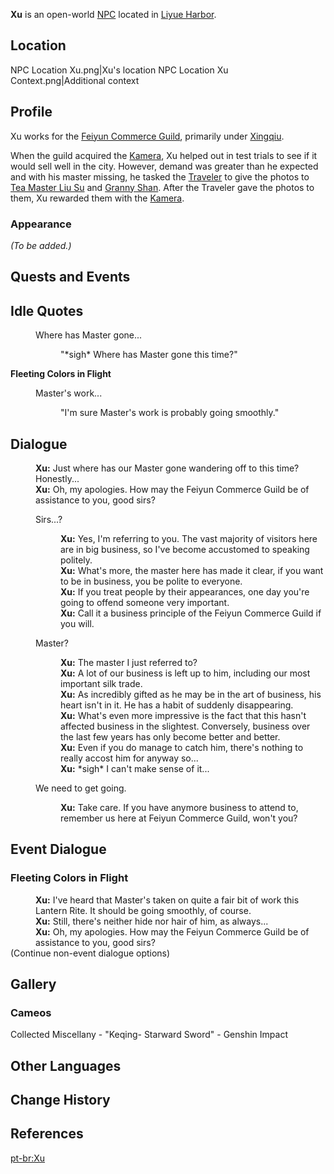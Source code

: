 {{Meta
<!-- REMOVE THIS TEMPLATE AFTER ADDING MISSING INFO -->
|missing_NPC_profile  = yes
}}
{{Character Infobox
|image            = NPC Xu.png
|type             = Open-World NPC
|region           = Liyue
|location         = Liyue
|affiliation      = Feiyun Commerce Guild
|title            = Servant, Feiyun Commerce Guild
}}
'''Xu''' is an open-world [[NPC]] located in [[Liyue Harbor]].

==Location==
<gallery>
NPC Location Xu.png|Xu's location
NPC Location Xu Context.png|Additional context
</gallery>

==Profile==
<!-- detailed story/lore information goes here -->
Xu works for the [[Feiyun Commerce Guild]], primarily under [[Xingqiu]].

When the guild acquired the [[Kamera]], Xu helped out in test trials to see if it would sell well in the city. However, demand was greater than he expected and with his master missing, he tasked the [[Traveler]] to give the photos to [[Tea Master Liu Su]] and [[Granny Shan]]. After the Traveler gave the photos to them, Xu rewarded them with the [[Kamera]].

===Appearance===
''(To be added.)''

==Quests and Events==
{{Quests and Events}}

==Idle Quotes==
{{Dialogue Start}}
: {{DIcon|Idle}} Where has Master gone...
:: {{A|VO Xu 01.ogg}} "*sigh* Where has Master gone this time?"
{{Dialogue End}}

'''Fleeting Colors in Flight'''
{{Dialogue Start}}
: {{DIcon|Idle}} Master's work...
:: {{A|VO Xu Lantern Rite 01.ogg}} "I'm sure Master's work is probably going smoothly."
{{Dialogue End}}

==Dialogue==
{{Dialogue Start}}
:'''Xu:''' Just where has our Master gone wandering off to this time? Honestly...
:'''Xu:''' Oh, my apologies. How may the Feiyun Commerce Guild be of assistance to you, good sirs?
:{{DIcon}} Sirs...?
::'''Xu:''' Yes, I'm referring to you. The vast majority of visitors here are in big business, so I've become accustomed to speaking politely.
::'''Xu:''' What's more, the master here has made it clear, if you want to be in business, you be polite to everyone.
::'''Xu:''' If you treat people by their appearances, one day you're going to offend someone very important.
::'''Xu:''' Call it a business principle of the Feiyun Commerce Guild if you will.
:{{DIcon}} Master?
::'''Xu:''' The master I just referred to?
::'''Xu:''' A lot of our business is left up to him, including our most important silk trade.
::'''Xu:''' As incredibly gifted as he may be in the art of business, his heart isn't in it. He has a habit of suddenly disappearing.
::'''Xu:''' What's even more impressive is the fact that this hasn't affected business in the slightest. Conversely, business over the last few years has only become better and better.
::'''Xu:''' Even if you do manage to catch him, there's nothing to really accost him for anyway so...
::'''Xu:''' *sigh* I can't make sense of it...
:{{DIcon}} We need to get going.
::'''Xu:''' Take care. If you have anymore business to attend to, remember us here at Feiyun Commerce Guild, won't you?
{{Dialogue End}}

==Event Dialogue==
===Fleeting Colors in Flight===
{{Dialogue Start}}
:'''Xu:''' I've heard that Master's taken on quite a fair bit of work this Lantern Rite. It should be going smoothly, of course.
:'''Xu:''' Still, there's neither hide nor hair of him, as always...
:'''Xu:''' Oh, my apologies. How may the Feiyun Commerce Guild be of assistance to you, good sirs?
;(Continue non-event dialogue options)
{{Dialogue End}}
<!--
==Trivia==
-->
==Gallery==
===Cameos===
<gallery>
Collected Miscellany - "Keqing- Starward Sword" - Genshin Impact
</gallery>

==Other Languages==
{{Other Languages
|default_hidden = 1
|en      = Xu
|zhs     = 阿旭
|zhs_rm  = Ā Xù
|zht     = 阿旭
|zht_rm  = Ā Xù
|ja      = 阿旭
|ja_rm   = A Kyoku<ref>{{Ref/Quest|Seagaze Sunset|note=Japanese Voice-Over}}</ref>
|ko      = {{tt|욱|旭}}이
|ko_rm   = Uk-i
|es      = Xu
|fr      = Xu
|ru      = Сюй
|th      = Xu
|vi      = Xu
|de      = Xu
|id      = Xu
|pt      = Xu
|tr      = Xu
|it      = Xu
}}

==Change History==
{{Change History|1.0}}

==References==
{{Reflist}}

[[pt-br:Xu]]